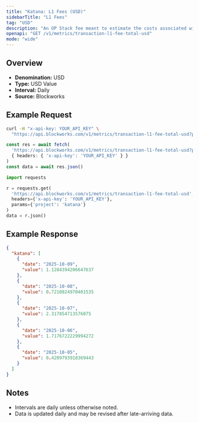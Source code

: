 ```yaml
---
title: "Katana: L1 Fees (USD)"
sidebarTitle: "L1 Fees"
tag: "USD"
description: "An OP Stack fee meant to estimate the costs associated with posting data to the L1 that is attributed to the user's transaction fee"
openapi: "GET /v1/metrics/transaction-l1-fee-total-usd"
mode: "wide"
---
```


## Overview

- **Denomination:** USD
- **Type:** USD Value
- **Interval:** Daily
- **Source:** Blockworks

## Example Request

<CodeGroup>

```bash cURL
curl -H "x-api-key: YOUR_API_KEY" \
  "https://api.blockworks.com/v1/metrics/transaction-l1-fee-total-usd?project=katana"
```

```typescript TypeScript
const res = await fetch(
  'https://api.blockworks.com/v1/metrics/transaction-l1-fee-total-usd?project=katana',
  { headers: { 'x-api-key': 'YOUR_API_KEY' } }
)
const data = await res.json()
```

```python Python
import requests

r = requests.get(
  'https://api.blockworks.com/v1/metrics/transaction-l1-fee-total-usd',
  headers={'x-api-key': 'YOUR_API_KEY'},
  params={'project': 'katana'}
)
data = r.json()
```

</CodeGroup>

## Example Response

```json
{
  "katana": [
    {
      "date": "2025-10-09",
      "value": 1.1284394206647637
    },
    {
      "date": "2025-10-08",
      "value": 0.7210824970401535
    },
    {
      "date": "2025-10-07",
      "value": 2.317854713576075
    },
    {
      "date": "2025-10-06",
      "value": 1.7176722229994272
    },
    {
      "date": "2025-10-05",
      "value": 0.4209793918369443
    }
  ]
}
```

## Notes
- Intervals are daily unless otherwise noted.
- Data is updated daily and may be revised after late-arriving data.